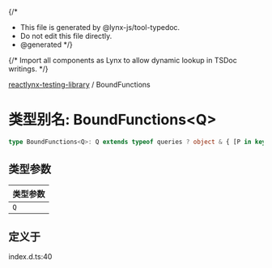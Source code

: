 {/*
* This file is generated by @lynx-js/tool-typedoc.
* Do not edit this file directly.
* @generated
*/}

{/* Import all components as Lynx to allow dynamic lookup in TSDoc writings. */}


[reactlynx-testing-library](/api/reactlynx-testing-library/index.mdx) / BoundFunctions

# 类型别名: BoundFunctions\<Q\>

```ts
type BoundFunctions<Q>: Q extends typeof queries ? object & { [P in keyof Q]: BoundFunction<Q[P]> } : { [P in keyof Q]: BoundFunction<Q[P]> };
```

## 类型参数

| 类型参数 |
| ------ |
| `Q` |

## 定义于

index.d.ts:40
